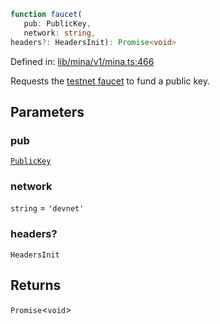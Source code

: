 ```ts
function faucet(
   pub: PublicKey, 
   network: string, 
headers?: HeadersInit): Promise<void>
```

Defined in: [lib/mina/v1/mina.ts:466](https://github.com/o1-labs/o1js/blob/df1ff77af12d7cbbed4a6167f02815fad4f0dceb/src/lib/mina/v1/mina.ts#L466)

Requests the [testnet faucet](https://faucet.minaprotocol.com/api/v1/faucet) to fund a public key.

## Parameters

### pub

[`PublicKey`](../../../classes/PublicKey.mdx)

### network

`string` = `'devnet'`

### headers?

`HeadersInit`

## Returns

`Promise`\<`void`\>
